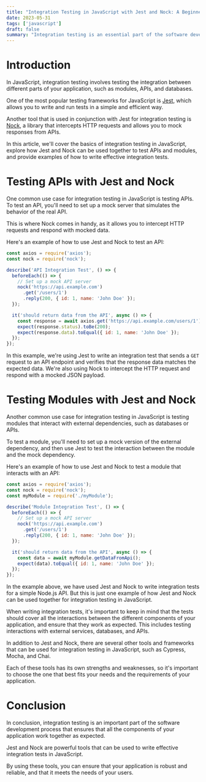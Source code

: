 ```yaml
---
title: "Integration Testing in JavaScript with Jest and Nock: A Beginner's Guide"
date: 2023-05-31
tags: ['javascript']
draft: false
summary: "Integration testing is an essential part of the software development process, and it ensures that all the components of your application work together as expected. In this article, we'll explore the basics of integration testing in JavaScript and show you how to use Jest and Nock to write effective tests that simulate real-world scenarios."
---
```


# Introduction

In JavaScript, integration testing involves testing the integration between different parts of your application, such as modules, APIs, and databases.

One of the most popular testing frameworks for JavaScript is [Jest](https://jestjs.io/), which allows you to write and run tests in a simple and efficient way.

Another tool that is used in conjunction with Jest for integration testing is [Nock](https://github.com/nock/nock), a library that intercepts HTTP requests and allows you to mock responses from APIs.

In this article, we'll cover the basics of integration testing in JavaScript, explore how Jest and Nock can be used together to test APIs and modules, and provide examples of how to write effective integration tests.

# Testing APIs with Jest and Nock

One common use case for integration testing in JavaScript is testing APIs. To test an API, you'll need to set up a mock server that simulates the behavior of the real API.

This is where Nock comes in handy, as it allows you to intercept HTTP requests and respond with mocked data.

Here's an example of how to use Jest and Nock to test an API:

```javascript
const axios = require('axios');
const nock = require('nock');

describe('API Integration Test', () => {
  beforeEach(() => {
    // Set up a mock API server
    nock('https://api.example.com')
      .get('/users/1')
      .reply(200, { id: 1, name: 'John Doe' });
  });

  it('should return data from the API', async () => {
    const response = await axios.get('https://api.example.com/users/1');
    expect(response.status).toBe(200);
    expect(response.data).toEqual({ id: 1, name: 'John Doe' });
  });
});
```

In this example, we're using Jest to write an integration test that sends a `GET` request to an API endpoint and verifies that the response data matches the expected data. We're also using Nock to intercept the HTTP request and respond with a mocked JSON payload.

# Testing Modules with Jest and Nock

Another common use case for integration testing in JavaScript is testing modules that interact with external dependencies, such as databases or APIs.

To test a module, you'll need to set up a mock version of the external dependency, and then use Jest to test the interaction between the module and the mock dependency.

Here's an example of how to use Jest and Nock to test a module that interacts with an API:

```javascript
const axios = require('axios');
const nock = require('nock');
const myModule = require('./myModule');

describe('Module Integration Test', () => {
  beforeEach(() => {
    // Set up a mock API server
    nock('https://api.example.com')
      .get('/users/1')
      .reply(200, { id: 1, name: 'John Doe' });
  });

  it('should return data from the API', async () => {
    const data = await myModule.getDataFromApi();
    expect(data).toEqual({ id: 1, name: 'John Doe' });
  });
});
```

In the example above, we have used Jest and Nock to write integration tests for a simple Node.js API. But this is just one example of how Jest and Nock can be used together for integration testing in JavaScript.

When writing integration tests, it's important to keep in mind that the tests should cover all the interactions between the different components of your application, and ensure that they work as expected. This includes testing interactions with external services, databases, and APIs.

In addition to Jest and Nock, there are several other tools and frameworks that can be used for integration testing in JavaScript, such as Cypress, Mocha, and Chai.

Each of these tools has its own strengths and weaknesses, so it's important to choose the one that best fits your needs and the requirements of your application.

# Conclusion

In conclusion, integration testing is an important part of the software development process that ensures that all the components of your application work together as expected.

Jest and Nock are powerful tools that can be used to write effective integration tests in JavaScript.

By using these tools, you can ensure that your application is robust and reliable, and that it meets the needs of your users.
